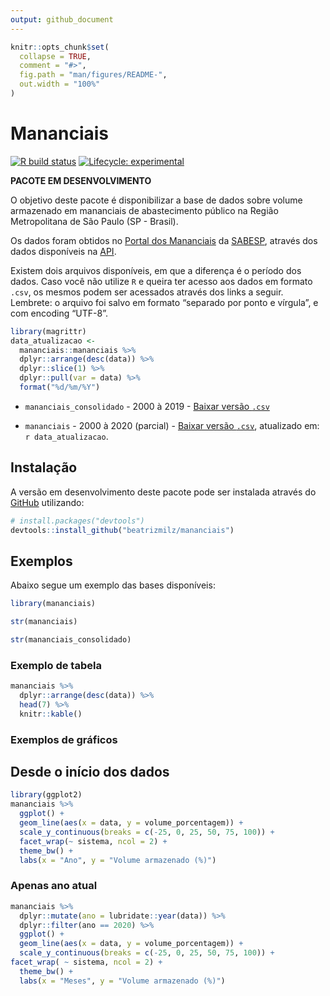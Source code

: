 ```yaml
---
output: github_document
---
```


<!-- README.md is generated from README.Rmd. Please edit that file -->

```r
knitr::opts_chunk$set(
  collapse = TRUE,
  comment = "#>",
  fig.path = "man/figures/README-",
  out.width = "100%"
)
```

# Mananciais

<!-- badges: start -->
[![R build status](https://github.com/beatrizmilz/mananciais/workflows/R-CMD-check/badge.svg)](https://github.com/beatrizmilz/mananciais/actions)   [![Lifecycle: experimental](https://img.shields.io/badge/lifecycle-experimental-orange.svg)](https://www.tidyverse.org/lifecycle/#experimental)
<!-- badges: end -->

**PACOTE EM DESENVOLVIMENTO**

O objetivo deste pacote é disponibilizar a base de dados sobre volume armazenado em mananciais de abastecimento público na Região Metropolitana de São Paulo (SP - Brasil).

Os dados foram obtidos no [Portal dos Mananciais](http://mananciais.sabesp.com.br/Situacao) da [SABESP](http://site.sabesp.com.br/site/Default.aspx), através dos dados disponíveis na [API](http://mananciais.sabesp.com.br/api/Mananciais/ResumoSistemas/2020-01-01).



Existem dois arquivos disponíveis, em que a diferença é o período dos dados. Caso você não utilize `R` e queira ter acesso aos dados em formato `.csv`, os mesmos podem ser acessados através dos links a seguir. Lembrete: o arquivo foi salvo em formato "separado por ponto e vírgula", e com encoding "UTF-8".

```r
library(magrittr)
data_atualizacao <-
  mananciais::mananciais %>%
  dplyr::arrange(desc(data)) %>%
  dplyr::slice(1) %>%
  dplyr::pull(var = data) %>%
  format("%d/%m/%Y")
```

- `mananciais_consolidado` - 2000 à 2019 - [Baixar versão `.csv`](https://beatrizmilz.github.io/mananciais/data/mananciais_consolidado.csv)

- `mananciais` - 2000 à 2020 (parcial) - [Baixar versão `.csv`](https://beatrizmilz.github.io/mananciais/data/mananciais.csv), atualizado em:  `r data_atualizacao`.

## Instalação

A versão em desenvolvimento deste pacote pode ser instalada através do  [GitHub](https://github.com/) utilizando:

``` r
# install.packages("devtools")
devtools::install_github("beatrizmilz/mananciais")
```
## Exemplos

Abaixo segue um exemplo das bases disponíveis:

```r
library(mananciais)

str(mananciais)

str(mananciais_consolidado)
```

### Exemplo de tabela

```r
mananciais %>% 
  dplyr::arrange(desc(data)) %>% 
  head(7) %>%
  knitr::kable()
```


### Exemplos de gráficos

## Desde o início dos dados

```r
library(ggplot2)
mananciais %>%
  ggplot() +
  geom_line(aes(x = data, y = volume_porcentagem)) +
  scale_y_continuous(breaks = c(-25, 0, 25, 50, 75, 100)) +
  facet_wrap(~ sistema, ncol = 2) +
  theme_bw() +
  labs(x = "Ano", y = "Volume armazenado (%)")
```

### Apenas ano atual

```r
mananciais %>%
  dplyr::mutate(ano = lubridate::year(data)) %>% 
  dplyr::filter(ano == 2020) %>% 
  ggplot() +
  geom_line(aes(x = data, y = volume_porcentagem)) +
  scale_y_continuous(breaks = c(-25, 0, 25, 50, 75, 100)) +
facet_wrap( ~ sistema, ncol = 2) +
  theme_bw() +
  labs(x = "Meses", y = "Volume armazenado (%)")
```


